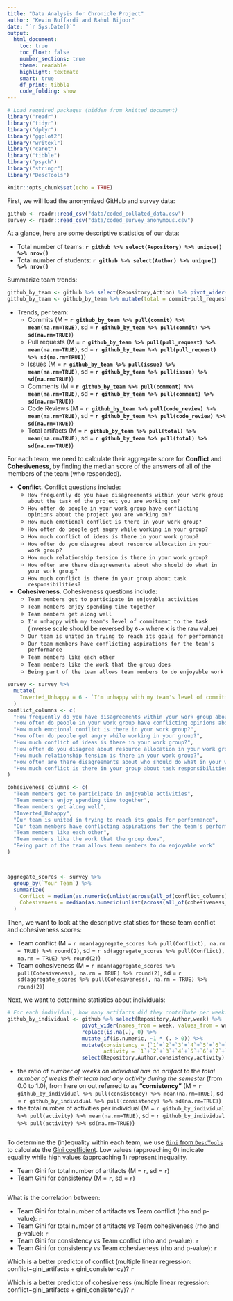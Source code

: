```yaml
---
title: "Data Analysis for Chronicle Project"
author: "Kevin Buffardi and Rahul Bijoor"
date: "`r Sys.Date()`"
output:
  html_document: 
    toc: true
    toc_float: false
    number_sections: true
    theme: readable
    highlight: textmate
    smart: true
    df_print: tibble
    code_folding: show
---
```



```r
# Load required packages (hidden from knitted document)
library("readr")
library("tidyr")
library("dplyr")
library("ggplot2")
library("writexl")
library("caret")
library("tibble")
library("psych")
library("stringr")
library("DescTools")

knitr::opts_chunk$set(echo = TRUE)
```

First, we will load the anonymized GitHub and survey data:
```r
github <- readr::read_csv("data/coded_collated_data.csv")
survey <- readr::read_csv("data/coded_survey_anonymous.csv")
```

At a glance, here are some descriptive statistics of our data:

  * Total number of teams: **`r github %>% select(Repository) %>% unique() %>% nrow()`**
  * Total number of students: **`r github %>% select(Author) %>% unique() %>% nrow()`**
  
Summarize team trends:
```r
github_by_team <- github %>% select(Repository,Action) %>% pivot_wider(names_from = Action, values_from = Action, values_fn = length)
github_by_team <- github_by_team %>% mutate(total = commit+pull_request+issue+comment+code_review)
```
  * Trends, per team:
    * Commits (M = **`r github_by_team %>% pull(commit) %>% mean(na.rm=TRUE)`**, sd = **`r github_by_team %>% pull(commit) %>% sd(na.rm=TRUE)`**)
    * Pull requests (M = **`r github_by_team %>% pull(pull_request) %>% mean(na.rm=TRUE)`**, sd = **`r github_by_team %>% pull(pull_request) %>% sd(na.rm=TRUE)`**)
    * Issues (M = **`r github_by_team %>% pull(issue) %>% mean(na.rm=TRUE)`**, sd = **`r github_by_team %>% pull(issue) %>% sd(na.rm=TRUE)`**)
    * Comments (M = **`r github_by_team %>% pull(comment) %>% mean(na.rm=TRUE)`**, sd = **`r github_by_team %>% pull(comment) %>% sd(na.rm=TRUE)`**)
    * Code Reviews (M = **`r github_by_team %>% pull(code_review) %>% mean(na.rm=TRUE)`**, sd = **`r github_by_team %>% pull(code_review) %>% sd(na.rm=TRUE)`**)
    * Total artifacts (M = **`r github_by_team %>% pull(total) %>% mean(na.rm=TRUE)`**, sd = **`r github_by_team %>% pull(total) %>% sd(na.rm=TRUE)`**)
    
For each team, we need to calculate their aggregate score for **Conflict** and **Cohesiveness**, by finding the median score of the answers
of all of the members of the team (who responded).

  * **Conflict**. Conflict questions include:
    * `How frequently do you have disagreements within your work group about the task of the project you are working on?`
    * `How often do people in your work group have conflicting opinions about the project you are working on?`
    * `How much emotional conflict is there in your work group?`
    * `How often do people get angry while working in your group?`
    * `How much conflict of ideas is there in your work group?`
    * `How often do you disagree about resource allocation in your work group?`
    * `How much relationship tension is there in your work group?`
    * `How often are there disagreements about who should do what in your work group?`
    * `How much conflict is there in your group about task responsibilities?`
  * **Cohesiveness**. Cohesiveness questions include:
    * `Team members get to participate in enjoyable activities`
    * `Team members enjoy spending time together`
    * `Team members get along well`
    * `I'm unhappy with my team's level of commitment to the task` (inverse scale should be reversed by `6-x` where x is the raw value)
    * `Our team is united in trying to reach its goals for performance`
    * `Our team members have conflicting aspirations for the team's performance`
    * `Team members like each other`
    * `Team members like the work that the group does`
    * `Being part of the team allows team members to do enjoyable work`

```r
survey <- survey %>% 
  mutate(
    Inverted_Unhappy = 6 - `I'm unhappy with my team's level of commitment to the task`
  )
conflict_columns <- c(
  "How frequently do you have disagreements within your work group about the task of the project you are working on?",
  "How often do people in your work group have conflicting opinions about the project you are working on?",
  "How much emotional conflict is there in your work group?",
  "How often do people get angry while working in your group?",
  "How much conflict of ideas is there in your work group?",
  "How often do you disagree about resource allocation in your work group?",
  "How much relationship tension is there in your work group?",
  "How often are there disagreements about who should do what in your work group?",
  "How much conflict is there in your group about task responsibilities?"
)

cohesiveness_columns <- c(
  "Team members get to participate in enjoyable activities",
  "Team members enjoy spending time together",
  "Team members get along well",
  "Inverted_Unhappy",
  "Our team is united in trying to reach its goals for performance",
  "Our team members have conflicting aspirations for the team's performance",
  "Team members like each other",
  "Team members like the work that the group does",
  "Being part of the team allows team members to do enjoyable work"
)



aggregate_scores <- survey %>%
  group_by(`Your Team`) %>%  
  summarize(
    Conflict = median(as.numeric(unlist(across(all_of(conflict_columns)))), na.rm = TRUE),
    Cohesiveness = median(as.numeric(unlist(across(all_of(cohesiveness_columns)))), na.rm = TRUE)
  )

```


Then, we want to look at the descriptive statistics for these team conflict and cohesiveness scores:

  * Team conflict (M = `r mean(aggregate_scores %>% pull(Conflict), na.rm = TRUE) %>% round(2)`, sd = `r sd(aggregate_scores %>% pull(Conflict), na.rm = TRUE) %>% round(2)`)
  * Team cohesiveness (M = `r mean(aggregate_scores %>% pull(Cohesiveness), na.rm = TRUE) %>% round(2)`, sd = `r sd(aggregate_scores %>% pull(Cohesiveness), na.rm = TRUE) %>% round(2)`)
  
Next, we want to determine statistics about individuals:

```r
# For each individual, how many artifacts did they contribute per week:
github_by_individual <- github %>% select(Repository,Author,week) %>% 
                        pivot_wider(names_from = week, values_from = week, values_fn = length) %>%
                        replace(is.na(.), 0) %>% 
                        mutate_if(is.numeric, ~1 * (. > 0)) %>% 
                        mutate(consistency = (`1`+`2`+`3`+`4`+`5`+`6`+`7`+`8`+`9`+`10`+`11`+`12`+`13`+`14`+`15`+`16`)/16,
                               activity = `1`+`2`+`3`+`4`+`5`+`6`+`7`+`8`+`9`+`10`+`11`+`12`+`13`+`14`+`15`+`16`) %>%
                        select(Repository,Author,consistency,activity)
```

  * the ratio of *number of weeks an individual has an artifact* to the *total number of weeks their team had any activity during the semester* (from 0.0 to 1.0), from here on out referred to as **"consistency"** (M = `r github_by_individual %>% pull(consistency) %>% mean(na.rm=TRUE)`, sd = `r github_by_individual %>% pull(consistency) %>% sd(na.rm=TRUE)`)
  * the total number of activities per individual (M = `r github_by_individual %>% pull(activity) %>% mean(na.rm=TRUE)`, sd = `r github_by_individual %>% pull(activity) %>% sd(na.rm=TRUE)`)

```r


```

To determine the (in)equality within each team, we use [`Gini` from `DescTools`](https://search.r-project.org/CRAN/refmans/DescTools/html/Gini.html) to calculate the [Gini coefficient](https://en.wikipedia.org/wiki/Gini_coefficient). Low values (approaching 0) indicate equality while high values (approaching 1) represent inequality.

  * Team Gini for total number of artifacts (M = `r `, sd = `r `)
  * Team Gini for consistency (M = `r `, sd = `r `)
  
```r


```

What is the correlation between:

  * Team Gini for total number of artifacts *vs* Team conflict (rho and p-value): `r `
  * Team Gini for total number of artifacts *vs* Team cohesiveness (rho and p-value): `r `
  * Team Gini for consistency *vs* Team conflict (rho and p-value): `r `
  * Team Gini for consistency *vs* Team cohesiveness (rho and p-value): `r `
  
Which is a better predictor of conflict (multiple linear regression: conflict~gini_artifacts + gini_consistency)? `r `

Which is a better predictor of cohesiveness (multiple linear regression: conflict~gini_artifacts + gini_consistency)? `r `